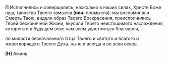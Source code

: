 **П** Исполнились и совершились, насколько в наших силах, Христе Боже наш, таинства Твоего замысла **(или:** промысла<R>)</R>: мы воспоминали Смерть Твою, видели образ Твоего Воскресения, преисполнились Твоей бесконечной Жизни, вкусили Твоего неистощимого наслаждения, которого и в будущем веке нам всем удостоиться благоволи, —

по милости безначального Отца Твоего и святого и благого и животворящего Твоего Духа, ныне и всегда и во веки веков.

**[Н]** Аминь.
